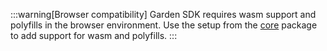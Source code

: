 :::warning[Browser compatibility]
Garden SDK requires wasm support and polyfills in the browser environment.
Use the setup from the [core](https://github.com/catalogfi/garden.js/tree/main/packages/core#setup) package to add support
for wasm and polyfills.
:::
